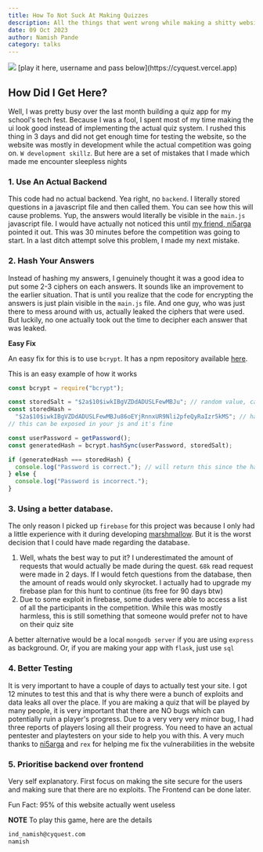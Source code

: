 ```yaml
---
title: How To Not Suck At Making Quizzes
description: All the things that went wrong while making a shitty website for a serious quiz
date: 09 Oct 2023
author: Namish Pande
category: talks
---
```


<img src="/quizapp.png" />
[play it here, username and pass below](https://cyquest.vercel.app)

## How Did I Get Here?

Well, I was pretty busy over the last month building a quiz app for my school's tech fest. Because I was a fool, I spent most of my time making the ui look good instead of implementing the actual quiz system. I rushed this thing in 3 days and did not get enough time for testing the website, so the website was mostly in development while the actual competition was going on. `W development skillz`. But here are a set of mistakes that I made which made me encounter sleepless nights

### 1. Use An Actual Backend

This code had no actual backend. Yea right, no `backend`. I literally stored questions in a javascript file and then called them. You can see how this will cause problems. Yup, the answers would literally be visible in the `main.js` javascript file. I would have actually not noticed this until [my friend, ni5arga](https://github.com/ni5arga) pointed it out. This was 30 minutes before the competition was going to start. In a last ditch attempt solve this problem, I made my next mistake.

### 2. Hash Your Answers

Instead of hashing my answers, I genuinely thought it was a good idea to put some 2-3 ciphers on each answers. It sounds like an improvement to the earlier situation. That is until you realize that the code for encrypting the answers is just plain visible in the `main.js` file. And one guy, who was just there to mess around with us, actually leaked the ciphers that were used. But luckily, no one actually took out the time to decipher each answer that was leaked.

**Easy Fix**

An easy fix for this is to use `bcrypt`. It has a npm repository available [here](https://www.npmjs.com/package/bcryptjs).

This is an easy example of how it works

```js
const bcrypt = require("bcrypt");

const storedSalt = "$2a$10$iwkIBgVZDdADUSLFewMBJu"; // random value, can be exposed
const storedHash =
  "$2a$10$iwkIBgVZDdADUSLFewMBJu86oEYjRnnxUR9Nli2pfeQyRaIzr5kMS"; // hashing the password with storedSalt,
// this can be exposed in your js and it's fine

const userPassword = getPassword();
const generatedHash = bcrypt.hashSync(userPassword, storedSalt);

if (generatedHash === storedHash) {
  console.log("Password is correct."); // will return this since the hashes match, since same salt
} else {
  console.log("Password is incorrect.");
}
```

### 3. Using a better database.

The only reason I picked up `firebase` for this project was because I only had a little experience with it during developing [marshmallow](https://github.com/chadcat7/marshmallow-rewrite). But it is the worst decision that I could have made regarding the database.

1. Well, whats the best way to put it? I underestimated the amount of requests that would actually be made during the quest. `68k` read request were made in 2 days. If I would fetch questions from the database, then the amount of reads would only skyrocket. I actually had to upgrade my firebase plan for this hunt to continue (its free for 90 days btw)
2. Due to some exploit in firebase, some dudes were able to access a list of all the participants in the competition. While this was mostly harmless, this is still something that someone would prefer not to have on their quiz site

A better alternative would be a local `mongodb server` if you are using `express` as background. Or, if you are making your app with `flask`, just use `sql`

### 4. Better Testing

It is very important to have a couple of days to actually test your site. I got 12 minutes to test this and that is why there were a bunch of exploits and data leaks all over the place. If you are making a quiz that will be played by many people, it is very important that there are NO bugs which can potentially ruin a player's progress. Due to a very very very minor bug, I had three reports of players losing all their progress. You need to have an actual pentester and playtesters on your side to help you with this. A very much thanks to [ni5arga](https://github.com/ni5arga) and `rex` for helping me fix the vulnerabilities in the website

### 5. Prioritise backend over frontend

Very self explanatory. First focus on making the site secure for the users and making sure that there are no exploits. The Frontend can be done later.

Fun Fact: 95% of this website actually went useless

**NOTE**
To play this game, here are the details

```txt
ind_namish@cyquest.com
namish
```
